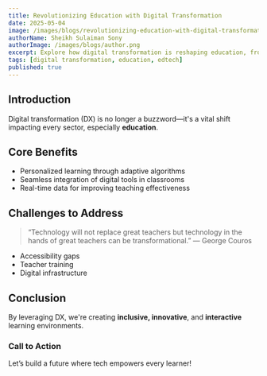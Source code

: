 ```yaml
---
title: Revolutionizing Education with Digital Transformation
date: 2025-05-04
image: /images/blogs/revolutionizing-education-with-digital-transformation/revolutionizing-education-with-digital-transformation.jpg
authorName: Sheikh Sulaiman Sony
authorImage: /images/blogs/author.png
excerpt: Explore how digital transformation is reshaping education, from personalized learning paths to data-driven insights for educators.
tags: [digital transformation, education, edtech]
published: true
---
```

## Introduction

Digital transformation (DX) is no longer a buzzword—it's a vital shift impacting every sector, especially **education**.

## Core Benefits

- Personalized learning through adaptive algorithms
- Seamless integration of digital tools in classrooms
- Real-time data for improving teaching effectiveness

## Challenges to Address

> “Technology will not replace great teachers but technology in the hands of great teachers can be transformational.” — George Couros

- Accessibility gaps
- Teacher training
- Digital infrastructure

## Conclusion

By leveraging DX, we're creating **inclusive, innovative**, and **interactive** learning environments.

### Call to Action

Let’s build a future where tech empowers every learner!